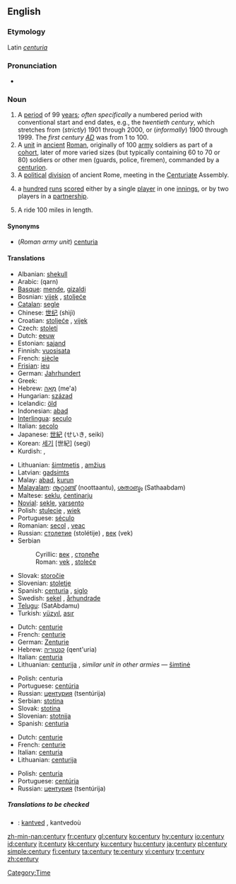 ==English==
{{rank|floor|example|class|984|century|sorry|share|working}}

===Etymology===
Latin ''[[centuria]]''

===Pronunciation===
*{{audio|en-us-century.ogg|Audio (US)}}

===Noun===
{{en-noun|centur|ies}}

# A [[period]] of 99 [[year]]s; ''often specifically'' a numbered period with conventional start and end dates, e.g., the ''twentieth century'', which stretches from (''strictly'') 1901 through 2000, or (''informally'') 1900 through 1999. The ''first century [[AD]]'' was from 1 to 100.
# A [[unit]] in [[ancient]] [[Roman]], originally of 100 [[army]] soldiers as part of a [[cohort]], later of more varied sizes (but typically containing 60 to 70 or 80) soldiers or other men (guards, police, firemen), commanded by a [[centurion]].
# A [[political]] [[division]] of ancient Rome, meeting in the [[Centuriate]] Assembly.
# {{Cricket}} a [[hundred]] [[run]]s [[score]]d either by a single [[player]] in one [[innings]], or by two players in a [[partnership]].
# {{context|US|cycling}} A ride 100 miles in length.

====Synonyms====
*(''Roman army unit'') [[centuria]]

====Translations====
{{trans-top|100 years}}
*Albanian: [[shekull]] {{m}}
*Arabic: {{ARchar|[[قرن]]}} (qarn)
*[[Basque]]: [[mende]], [[gizaldi]]
*Bosnian: [[vijek#Bosnian|vijek]] {{m}}, [[stoljeće]] {{n}}
*[[Catalan]]: [[segle]] {{m}}
*Chinese: [[世纪]] (shìjì)
*Croatian: [[stoljeće]] {{n}}, [[vijek]] {{m}}
*Czech: [[století]] {{n}}
*Dutch: [[eeuw]] {{f}}
*Estonian: [[sajand]]
*Finnish: [[vuosisata]]
*French: [[siècle]] {{m}}
*[[Frisian]]: [[ieu]]
*German: [[Jahrhundert]] {{n}}
*Greek: {{t-|el|αιώνας|m|tr=aiónas}}
*Hebrew: [[מאה|מֵאָה]] (me'a) {{f}}
*Hungarian: [[század]]
*Icelandic: [[öld]] {{f}}
*Indonesian: [[:id:abad|abad]]
*[[Interlingua]]: [[seculo]]
*Italian: [[secolo]] {{m}}
*Japanese: [[世紀]] (せいき, seiki)
*Korean: [[세기]] [世紀] (segi)
*Kurdish: {{KUchar|[[چه‌رخ]]}}, {{KUchar|[[قه‌رن]]}}
{{trans-mid}}
*Lithuanian: [[šimtmetis]] {{m}}, [[amžius]] {{m}}
*Latvian: [[gadsimts]] {{m}}
*Malay: [[abad]], [[kurun]]
*[[Malayalam]]: [[നൂറ്റാണ്ട്]] (noottaantu), [[ശതാബ്ദം]] (Sathaabdam)
*Maltese: [[seklu]], [[ċentinarju]]
*[[Novial]]: [[sekle]], [[yarsento]]
*Polish: [[stulecie]] {{n}}, [[wiek]] {{m}}
*Portuguese: [[século]] {{m}}
*Romanian: [[secol]] {{n}}, [[veac]] {{n}}
*Russian: [[столетие]] (stolétije) {{n}}, [[век]] (vek) {{m}}
*Serbian
*:Cyrillic: [[век#Serbian|век]] {{m}}, [[столеће]] {{n}}
*:Roman: [[vek#Serbian|vek]] {{m}}, [[stoleće]] {{n}}
*Slovak: [[storočie]] {{n}}
*Slovenian: [[stoletje]] {{n}}
*Spanish: [[centuria]] {{f}}, [[siglo]] {{m}}
*Swedish: [[sekel]] {{n}}, [[århundrade]] {{n}}
*[[Telugu]]: {{t|te|శతాబ్దము}}(SatAbdamu)
*Turkish: [[yüzyıl]], [[asır]]
{{trans-bottom}}

{{trans-top|Roman army type unit}}
*Dutch: [[centurie]] {{f}}
*French: [[centurie]] {{f}}
*German: [[Zenturie]] {{f}}
*Hebrew: [[קנטוריה]] (qent'uria) {{f}}
*Italian: [[centuria]] {{f}}
*Lithuanian: [[centurija]] {{f}}, ''similar unit in other armies'' — [[šimtinė]] {{f}}
{{trans-mid}}
*Polish: centuria {{f}}
*Portuguese: [[centúria]] {{f}}
*Russian: [[центурия]] (tsentúrija) {{f}}
*Serbian: [[stotina]]
*Slovak: [[stotina#Slovak|stotina]] {{f}}
*Slovenian: [[stotnija]] {{f}}
*Spanish: [[centuria]] {{f}}
{{trans-bottom}}

{{trans-top|political division of Rome}}
*Dutch: [[centurie]] {{f}}
*French: [[centurie]] {{f}}
*Italian: [[centuria]] {{f}}
*Lithuanian: [[centurija]] {{f}}
{{trans-mid}}
*Polish: [[centuria]] {{f}}
*Portuguese: [[centúria]] {{f}}
*Russian: [[центурия]] (tsentúrija) {{f}}
{{trans-bottom}}

{{trans-top|cricket}}
{{trans-mid}}
{{trans-bottom}}

{{trans-top|cycling}}
{{trans-mid}}
{{trans-bottom}}

=====Translations to be checked=====
{{checktrans}}
*{{ttbc|Breton}}: [[kantved]] {{m}}, kantvedoù

[[Category:Time]]

[[zh-min-nan:century]]
[[fr:century]]
[[gl:century]]
[[ko:century]]
[[hy:century]]
[[io:century]]
[[id:century]]
[[it:century]]
[[kk:century]]
[[ku:century]]
[[hu:century]]
[[ja:century]]
[[pl:century]]
[[simple:century]]
[[fi:century]]
[[ta:century]]
[[te:century]]
[[vi:century]]
[[tr:century]]
[[zh:century]]